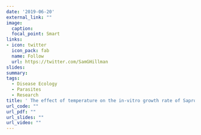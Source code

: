 ```yaml
---
date: '2019-06-20'
external_link: ""
image:
  caption: 
  focal_point: Smart
links:
- icon: twitter
  icon_pack: fab
  name: Follow
  url: https://twitter.com/SamGHillman
slides: 
summary: 
tags:
  - Disease Ecology
  - Parasites
  - Research
title: ' The effect of temperature on the in-vitro growth rate of Saprolegnia parasitica'
url_code: ""
url_pdf: ""
url_slides: ""
url_video: ""
---
```


